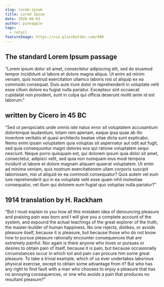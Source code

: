 ```yaml
---
slug: lorem-ipsum
title: Lorem Ipsum
date: 2020-06-03
author: pineapple
tags:
  - retail
featureImage: https://via.placeholder.com/400
---
```


## The standard Lorem Ipsum passage

"Lorem ipsum dolor sit amet, consectetur adipiscing elit, sed do eiusmod tempor incididunt ut labore et dolore magna aliqua. Ut enim ad minim veniam, quis nostrud exercitation ullamco laboris nisi ut aliquip ex ea commodo consequat. Duis aute irure dolor in reprehenderit in voluptate velit esse cillum dolore eu fugiat nulla pariatur. Excepteur sint occaecat cupidatat non proident, sunt in culpa qui officia deserunt mollit anim id est laborum."

## written by Cicero in 45 BC

"Sed ut perspiciatis unde omnis iste natus error sit voluptatem accusantium doloremque laudantium, totam rem aperiam, eaque ipsa quae ab illo inventore veritatis et quasi architecto beatae vitae dicta sunt explicabo. Nemo enim ipsam voluptatem quia voluptas sit aspernatur aut odit aut fugit, sed quia consequuntur magni dolores eos qui ratione voluptatem sequi nesciunt. Neque porro quisquam est, qui dolorem ipsum quia dolor sit amet, consectetur, adipisci velit, sed quia non numquam eius modi tempora incidunt ut labore et dolore magnam aliquam quaerat voluptatem. Ut enim ad minima veniam, quis nostrum exercitationem ullam corporis suscipit laboriosam, nisi ut aliquid ex ea commodi consequatur? Quis autem vel eum iure reprehenderit qui in ea voluptate velit esse quam nihil molestiae consequatur, vel illum qui dolorem eum fugiat quo voluptas nulla pariatur?"

## 1914 translation by H. Rackham

"But I must explain to you how all this mistaken idea of denouncing pleasure and praising pain was born and I will give you a complete account of the system, and expound the actual teachings of the great explorer of the truth, the master-builder of human happiness. No one rejects, dislikes, or avoids pleasure itself, because it is pleasure, but because those who do not know how to pursue pleasure rationally encounter consequences that are extremely painful. Nor again is there anyone who loves or pursues or desires to obtain pain of itself, because it is pain, but because occasionally circumstances occur in which toil and pain can procure him some great pleasure. To take a trivial example, which of us ever undertakes laborious physical exercise, except to obtain some advantage from it? But who has any right to find fault with a man who chooses to enjoy a pleasure that has no annoying consequences, or one who avoids a pain that produces no resultant pleasure?"
